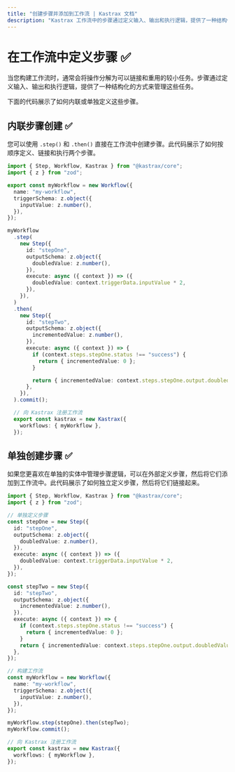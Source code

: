 ```yaml
---
title: "创建步骤并添加到工作流 | Kastrax 文档"
description: "Kastrax 工作流中的步骤通过定义输入、输出和执行逻辑，提供了一种结构化的方式来管理操作。"
---
```


# 在工作流中定义步骤 ✅

当您构建工作流时，通常会将操作分解为可以链接和重用的较小任务。步骤通过定义输入、输出和执行逻辑，提供了一种结构化的方式来管理这些任务。

下面的代码展示了如何内联或单独定义这些步骤。

## 内联步骤创建 ✅

您可以使用 `.step()` 和 `.then()` 直接在工作流中创建步骤。此代码展示了如何按顺序定义、链接和执行两个步骤。

```typescript showLineNumbers filename="src/kastrax/workflows/index.ts" copy
import { Step, Workflow, Kastrax } from "@kastrax/core";
import { z } from "zod";

export const myWorkflow = new Workflow({
  name: "my-workflow",
  triggerSchema: z.object({
    inputValue: z.number(),
  }),
});

myWorkflow
  .step(
    new Step({
      id: "stepOne",
      outputSchema: z.object({
        doubledValue: z.number(),
      }),
      execute: async ({ context }) => ({
        doubledValue: context.triggerData.inputValue * 2,
      }),
    }),
  )
  .then(
    new Step({
      id: "stepTwo",
      outputSchema: z.object({
        incrementedValue: z.number(),
      }),
      execute: async ({ context }) => {
        if (context.steps.stepOne.status !== "success") {
          return { incrementedValue: 0 };
        }

        return { incrementedValue: context.steps.stepOne.output.doubledValue + 1 };
      },
    }),
  ).commit();

  // 向 Kastrax 注册工作流
  export const kastrax = new Kastrax({
    workflows: { myWorkflow },
  });
```

## 单独创建步骤 ✅

如果您更喜欢在单独的实体中管理步骤逻辑，可以在外部定义步骤，然后将它们添加到工作流中。此代码展示了如何独立定义步骤，然后将它们链接起来。

```typescript showLineNumbers filename="src/kastrax/workflows/index.ts" copy
import { Step, Workflow, Kastrax } from "@kastrax/core";
import { z } from "zod";

// 单独定义步骤
const stepOne = new Step({
  id: "stepOne",
  outputSchema: z.object({
    doubledValue: z.number(),
  }),
  execute: async ({ context }) => ({
    doubledValue: context.triggerData.inputValue * 2,
  }),
});

const stepTwo = new Step({
  id: "stepTwo",
  outputSchema: z.object({
    incrementedValue: z.number(),
  }),
  execute: async ({ context }) => {
    if (context.steps.stepOne.status !== "success") {
      return { incrementedValue: 0 };
    }
    return { incrementedValue: context.steps.stepOne.output.doubledValue + 1 };
  },
});

// 构建工作流
const myWorkflow = new Workflow({
  name: "my-workflow",
  triggerSchema: z.object({
    inputValue: z.number(),
  }),
});

myWorkflow.step(stepOne).then(stepTwo);
myWorkflow.commit();

// 向 Kastrax 注册工作流
export const kastrax = new Kastrax({
  workflows: { myWorkflow },
});
```
